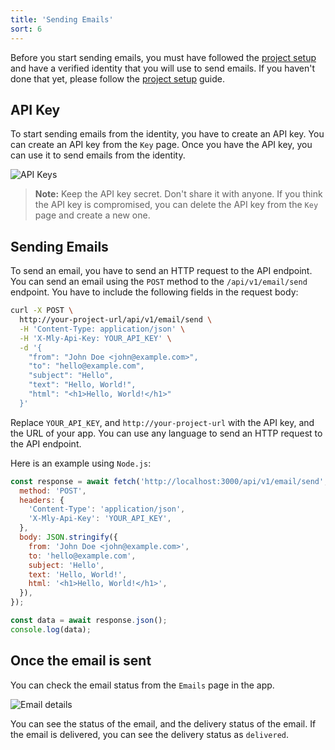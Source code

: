 ```yaml
---
title: 'Sending Emails'
sort: 6
---
```



Before you start sending emails, you must have followed the [project setup](/docs/project-setup) and have a verified identity that you will use to send emails. If you haven't done that yet, please follow the [project setup](/docs/project-setup) guide.

## API Key

To start sending emails from the identity, you have to create an API key. You can create an API key from the `Key` page. Once you have the API key, you can use it to send emails from the identity.

<Image src={apiKeys} class="rounded-xl" alt="API Keys" />

> **Note:** Keep the API key secret. Don't share it with anyone. If you think the API key is compromised, you can delete the API key from the `Key` page and create a new one.

## Sending Emails

To send an email, you have to send an HTTP request to the API endpoint. You can send an email using the `POST` method to the `/api/v1/email/send` endpoint. You have to include the following fields in the request body:

```bash
curl -X POST \
  http://your-project-url/api/v1/email/send \
  -H 'Content-Type: application/json' \
  -H 'X-Mly-Api-Key: YOUR_API_KEY' \
  -d '{
    "from": "John Doe <john@example.com>",
    "to": "hello@example.com",
    "subject": "Hello",
    "text": "Hello, World!",
    "html": "<h1>Hello, World!</h1>"
  }'
```

Replace `YOUR_API_KEY`, and `http://your-project-url` with the API key, and the URL of your app. You can use any language to send an HTTP request to the API endpoint.

Here is an example using `Node.js`:

```javascript
const response = await fetch('http://localhost:3000/api/v1/email/send', {
  method: 'POST',
  headers: {
    'Content-Type': 'application/json',
    'X-Mly-Api-Key': 'YOUR_API_KEY',
  },
  body: JSON.stringify({
    from: 'John Doe <john@example.com>',
    to: 'hello@example.com',
    subject: 'Hello',
    text: 'Hello, World!',
    html: '<h1>Hello, World!</h1>',
  }),
});

const data = await response.json();
console.log(data);
```

## Once the email is sent

You can check the email status from the `Emails` page in the app.

<Image src={emailDetails} class="rounded-xl" alt="Email details" />

You can see the status of the email, and the delivery status of the email. If the email is delivered, you can see the delivery status as `delivered`.
